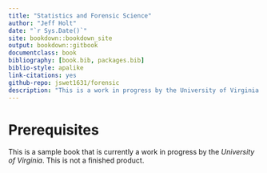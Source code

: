 ```yaml
--- 
title: "Statistics and Forensic Science"
author: "Jeff Holt"
date: "`r Sys.Date()`"
site: bookdown::bookdown_site
output: bookdown::gitbook
documentclass: book
bibliography: [book.bib, packages.bib]
biblio-style: apalike
link-citations: yes
github-repo: jswet1631/forensic
description: "This is a work in progress by the University of Virginia as an introduction to statistics in the practice of forensic science."
---
```


# Prerequisites

This is a sample book that is currently a work in progress by the *University of Virginia*. This is not a finished product.
